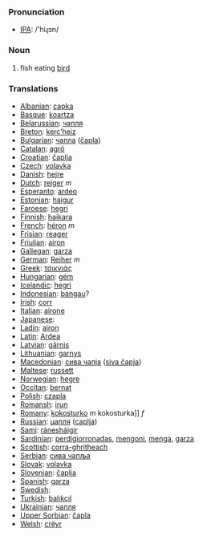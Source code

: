 === Pronunciation ===
*[[w:IPA|IPA]]: /'hiɻɔn/

=== Noun ===

# fish eating [[bird]]

=== Translations ===

*[[Albanian]]: [[çapka]]
*[[Basque]]: [[koartza]] 
*[[Belarussian]]: [[чапля]]
*[[Breton]]: [[kerc’heiz]]
*[[Bulgarian]]: [[чапла]] ([[čapla]])
*[[Catalan]]: [[agró]]
*[[Croatian]]: [[čaplja]]
*[[Czech]]: [[volavka]]
*[[Danish]]: [[hejre]]
*[[Dutch]]: [[reiger]] ''m''
*[[Esperanto]]: [[ardeo]]
*[[Estonian]]: [[haigur]]
*[[Faroese]]: [[hegri]]
*[[Finnish]]: [[haikara]]
*[[French]]: [[héron]] ''m''
*[[Frisian]]: [[reager]]
*[[Friulian]]: [[airon]]
*[[Gallegan]]: [[garza]]
*[[German]]: [[Reiher]] ''m''
*[[Greek]]: [[τσικνιάς]] '' ''
*[[Hungarian]]: [[gém]]
*[[Icelandic]]: [[hegri]]
*[[Indonesian]]: [[bangau]]?
*[[Irish]]: [[corr]]
*[[Italian]]: [[airone]] '' ''
*[[Japanese]]: [[]]
*[[Ladin]]: [[airon]]
*[[Latin]]: [[Ardea]] '' ''
*[[Latvian]]: [[gārnis]]
*[[Lithuanian]]: [[garnys]]
*[[Macedonian]]: [[сива чапjа]] ([[siva čapja]])
*[[Maltese]]: [[russett]]
*[[Norwegian]]: [[hegre]]
*[[Occitan]]: [[bernat]]
*[[Polish]]: [[czapla]] '' ''
*[[Romansh]]: [[irun]]
*[[Romany]]: [[kokosturko]] ''m'' kokosturka]] ''f''
*[[Russian]]: [[цапля]] ([[caplja]]) '' ''
*[[Sami]]: [[ránesháigir]]
*[[Sardinian]]: [[perdigiorronadas]], [[mengoni]], [[menga]], [[garza]]
*[[Scottish]]: [[corra-ghritheach]]
*[[Serbian]]: [[сива чапља]]
*[[Slovak]]: [[volavka]]
*[[Slovenian]]: [[čaplja]]
*[[Spanish]]: [[garza]] '' ''
*[[Swedish]]: 
*[[Turkish]]: [[balıkçıl]]
*[[Ukrainian]]: [[чапля]]
*[[Upper Sorbian]]: [[čapla]]
*[[Welsh]]: [[crëyr]]